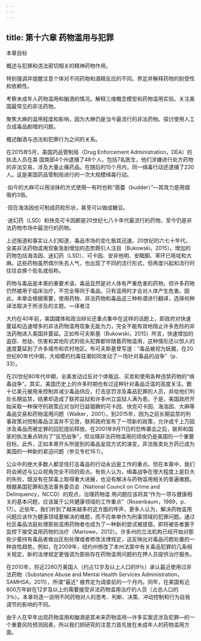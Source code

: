 ```yaml
---
---
---
```

title: 第十六章 药物滥用与犯罪
---



本章目标

概述与犯罪和违法密切相关的精神药物作用。

特别强调并提醒注意个体对不同药物和酒精反应的不同。界定井解释药物的耐受性和依赖性。

考察未成年人药物滥用和酗酒的情况。解释三维概念模型和药物滥用实验。关注美国最常见的非法药物。

聚焦大麻的滥用程度和影响，因为大麻仍是当今最流行的非法药物。探讨使用人工合成毒品剧增的问题。

概述酗酒与违法和犯罪行为之间的关系。

在2015年5月，美国药品管制局（Drug Enforcement Administration，DEA）的执法人员在美 国南部4个州逮捕了48个人，包括7名医生，他们涉嫌进行处方药物的非法交易，涉及大量止痛药品。在随后的15个月内，同一缉毒行动还逮捕了230人。这是美国药品管制局进行的一次大规模缉毒行动。

·如今的大麻可以用涂抹的方式使用—有时也称“蓓蕾（budder）”—其效力是用烟吸的3倍。

·现在海洛因也可制成药粒形状，甚至可以做成糖豆。

·迷幻药（LSD）和快克可卡因都是20世纪七八十年代最流行的药物，至今仍是非法药物市场中最流行的药物。

上述报道和事实让人们知道，毒品市场的变化极其迅速。20世纪的六七十年代，全美非法药物滥用现象急剧增加的态势颇引人注目（Bukowski，2015）。增加的药物包括海洛因、迷幻药（LSD）、可卡因、安非他明、安眠酮、苯环已哌啶和大麻。这些药物虽然偶尔失去人气，也出现了不同的流行形式，但再度兴起和流行时往往会换个街名或俗称。

药物与毒品是本章的重要术语，毒品显然是对人体有严重危害的药物，但许多药物仍然被用于临床治疗，不完全等同于毒品，只有滥用时才会对人体产生危害。因此，本章会根据需要，使用药物、非法药物和毒品这三种称谓进行翻译，选择何种译法取决于所涉及的主题。—译者注



大约在40年前，美国媒体和政治辩论还重点集中在这样的话题上，即政府对快速蔓延和迅速增多的非法药物滥用现象无能为力，完全不能有效地阻止许多危险的非法药物进入美国并蔓延。正如布可夫斯基（Bukowski，2015）所言，快速增加的盗窃、抢劫、伤害和其他形式的街头犯罪都伴随着药物滥用，这种情形还以惊人的速度蔓延到了许多城市和农村地区。布可夫斯基曾写道：“毒品被视为妖魔，在20世纪80年代中期，大规模的扫毒狂潮如同发动了一场针对毒品的战争”（p．33）。

在20世纪80年代中期，全美发动过反对个体贩运、买卖和使用各种违禁药物的“缉毒战争”。其实，美国历史上的许多时期也有过这种针对毒品泛滥的高度关注。数十亿美元被用来控制并减少毒品供应，打击惩罚涉及毒品犯罪的人员，并给他们判处长期监禁，结果却造成了联邦监狱和许多州立监狱人满为患。于是，美国政府开始采取一种保守的政策应对当时日益猖獗的可卡因、快克可卡因、海洛因、大麻等毒品交易和药物滥用问题（Walker，2001）。到2015年，因为之前长期监禁的刑事政策对控制毒品泛滥并不见效，联邦政府宣布了一项新的政策，允许成千上万因涉及毒品而被定罪的囚犯提前释放。在2001年9月11日的恐怖袭击之后，联邦和国家的执法重点转向了“反恐战争”，但治理非法药物滥用的顽疾仍是美国的一个重要目标。此外，正如本章开头所提到的毒品呈现方式的演变，非法贩卖处方药已成为美国的一种新的紧迫问题（参见专栏16.1）。

公众中的绝大多数人都坚信打击毒品的行动永远是工作的重点。但在本章中，我们将会阐述与公众视角完全不同的观点。有些人认为，缉毒战争在很大程度上是巨大的失败，既没有在禁毒上取得重大进展，也没有解决与药物滥用相关的普遍难题。根据美国犯罪和违法事务委员会（National Council on Crime and Delinquency，NCCD）的观点，治理药物滥 用问题应该将其“作为一项与健康相关的基本问题，应该属于公共健康领域的工作重点”（Rosenbaum，1989，p．17）。近些年，我们听到了越来越多的这方面的呼声，更多人认为，解决药物滥用问题应该作为健康领域要解决的难题，而不应单单作为刑事领域的犯罪问题。通过社区毒品法庭处理那些滥用药物者也成为了一种新的尝试被提倡，即将被告者置于监控下接受滥用药物的治疗（Marlowe，2012）。许多州的立法机构已经开始对那些少量持有毒品者做出区别处理或者修改法律规定，这反映出对毒品问题处置的一种良性趋势。例如，在2009年，纽约州修改了本州法案中有关毒品犯罪的几条相关规定。新的法律规定更强调为那些存在药物滥用问题的在押人员提供治疗服务。

在2010年，将近2260万美国人（约占12岁及以上人口的9％）承认最近使用过非法药物（Substance Abuse and Mental Health Services Administration，SAMHSA，2011），所谓“最近” 被界定为调查前的一个月内。同年，在美国有近800万年龄在12岁及以上的需要接受非法药物滥用治疗的人员（占总人口的3％）。本章将逐一说明不同药物对人的思考、判断、决策、冲动控制和行为自我调节的影响的不同。

由于人在早年出现药物滥用和酗酒是其未来药物滥用—许多实案还涉及犯罪—的一个重要风险预测因素，所以我们把研究的注意力首先放在未成年人的药物滥用方面。